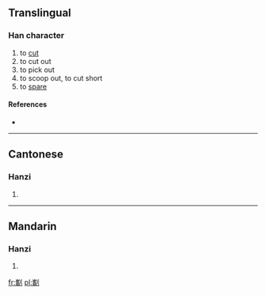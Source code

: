 ==Translingual==

===Han character===
{{Han char|rn=18|rad=刀|as=18|sn=20|four=|canj=山月中弓 (UBLN)}}

# to [[cut]]
# to cut out
# to pick out
# to scoop out, to cut short
# to [[spare]]

====References====
* {{Han ref|kx=0145.400|hdz=10363.030|uh=3512|ud=13586}}

----

==Cantonese==

===Hanzi===
{{yue-hanzi|jyut=|y=kwaai4}}

# {{defn|Cantonese|sort=刀18}}

----

==Mandarin==

===Hanzi===
{{cmn-hanzi|pin=[[xí]] ([[xi2]])|wg=hsi<sup>2</sup>}}

# {{defn|Mandarin|sort=刀18}}

[[fr:㔒]]
[[pl:㔒]]